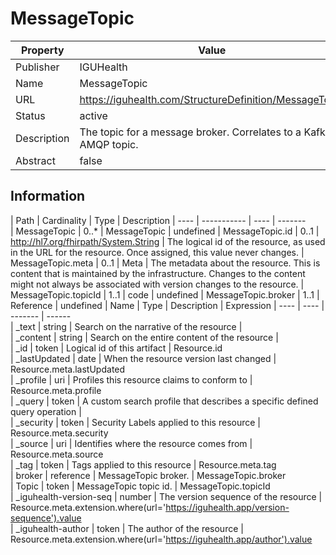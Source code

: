 
  # MessageTopic

  
|Property|Value|
|---|---|
|Publisher|IGUHealth|
|Name|MessageTopic|
|URL|https://iguhealth.com/StructureDefinition/MessageTopic|
|Status|active|
|Description|The topic for a message broker. Correlates to a Kafka or AMQP topic.|
|Abstract|false|

  ## Information
  <Tabs> <TabItem value="structure" label="Structure">
   | Path | Cardinality | Type | Description
  | ---- | ----------- | ---- | -------  
 | MessageTopic | 0..* | MessageTopic | undefined 
 | MessageTopic.id | 0..1 | http://hl7.org/fhirpath/System.String | The logical id of the resource, as used in the URL for the resource. Once assigned, this value never changes. 
 | MessageTopic.meta | 0..1 | Meta | The metadata about the resource. This is content that is maintained by the infrastructure. Changes to the content might not always be associated with version changes to the resource. 
 | MessageTopic.topicId | 1..1 | code | undefined 
 | MessageTopic.broker | 1..1 | Reference | undefined 
</TabItem>
 <TabItem value="searchparameter" label="Search Parameters">
   | Name | Type | Description  | Expression 
    | ---- | ---- | ------- | ------  
 | _text | string | Search on the narrative of the resource |   
 | _content | string | Search on the entire content of the resource |   
 | _id | token | Logical id of this artifact | Resource.id  
 | _lastUpdated | date | When the resource version last changed | Resource.meta.lastUpdated  
 | _profile | uri | Profiles this resource claims to conform to | Resource.meta.profile  
 | _query | token | A custom search profile that describes a specific defined query operation |   
 | _security | token | Security Labels applied to this resource | Resource.meta.security  
 | _source | uri | Identifies where the resource comes from | Resource.meta.source  
 | _tag | token | Tags applied to this resource | Resource.meta.tag  
 | broker | reference | MessageTopic broker. | MessageTopic.broker  
 | Topic | token | MessageTopic topic id. | MessageTopic.topicId  
 | _iguhealth-version-seq | number | The version sequence of the resource | Resource.meta.extension.where(url='https://iguhealth.app/version-sequence').value  
 | _iguhealth-author | token | The author of the resource | Resource.meta.extension.where(url='https://iguhealth.app/author').value  

</TabItem>
</Tabs>